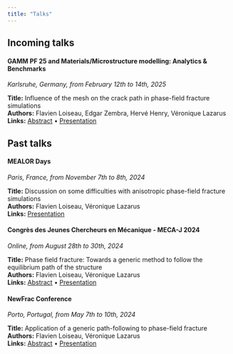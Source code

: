 ```yaml
---
title: "Talks"
---
```


## Incoming talks

::: {.talk-card}
#### GAMM PF 25 and Materials/Microstructure modelling: Analytics & Benchmarks
*Karlsruhe, Germany, from February 12th to 14th, 2025*

**Title:** Influence of the mesh on the crack path in phase-field fracture simulations  
**Authors:** Flavien Loiseau, Edgar Zembra, Hervé Henry, Véronique Lazarus  
**Links:** [Abstract](resources/documents/2025_GAMM/abstract.pdf) • [Presentation](resources/documents/2025_GAMM/presentation/presentation.html)
:::

## Past talks

::: {.talk-card}
#### MEALOR Days
*Paris, France, from November 7th to 8th, 2024*

**Title:** Discussion on some difficulties with anisotropic phase-field fracture simulations  
**Authors:** Flavien Loiseau, Véronique Lazarus  
**Links:** [Presentation](resources/documents/2024-11_MEALOR_Days/presentation.html)
:::

::: {.talk-card}
#### Congrès des Jeunes Chercheurs en Mécanique - MECA-J 2024
*Online, from August 28th to 30th, 2024*

**Title:** Phase field fracture: Towards a generic method to follow the equilibrium path of the structure  
**Authors:** Flavien Loiseau, Véronique Lazarus  
**Links:** [Abstract](resources/documents/2024-08_MECA-J/abstract.pdf) • [Presentation](resources/documents/2024-08_MECA-J/presentation.html)
:::

::: {.talk-card}
#### NewFrac Conference  
*Porto, Portugal, from May 7th to 10th, 2024*

**Title:** Application of a generic path-following to phase-field fracture  
**Authors:** Flavien Loiseau, Véronique Lazarus  
**Links:** [Abstract](resources/documents/2024-05_NewFrac/abstract.pdf) • [Presentation](resources/documents/2024-05_NewFrac/presentation.html)
:::
